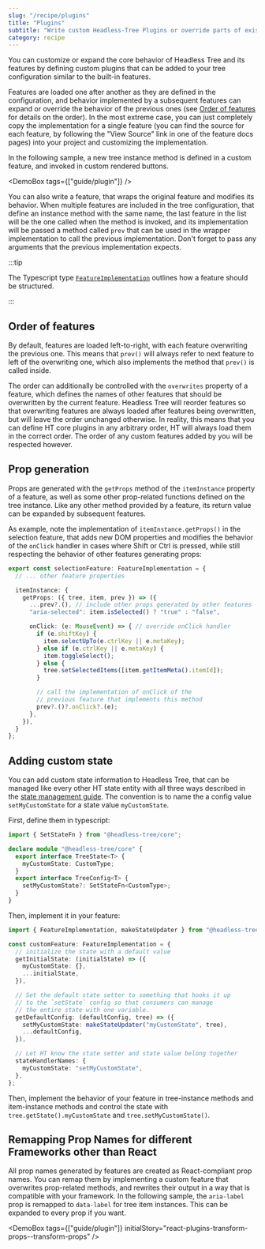 ```yaml
---
slug: "/recipe/plugins"
title: "Plugins"
subtitle: "Write custom Headless-Tree Plugins or override parts of existing ones"
category: recipe
---
```



You can customize or expand the core behavior of Headless Tree and its features by defining
custom plugins that can be added to your tree configuration similar to the built-in features.

Features are loaded one after another as they are defined in the configuration, and behavior
implemented by a subsequent features can expand or override the behavior of the previous ones
(see [Order of features](#order-of-features) for details on the order).
In the most extreme case, you can just completely copy the implementation for a single feature
(you can find the source for each feature, by following the "View Source" link in one of the
feature docs pages) into your project and customizing the implementation.

In the following sample, a new tree instance method is defined in a custom feature, and
invoked in custom rendered buttons.

<DemoBox tags={["guide/plugin"]} />

You can also write a feature, that wraps the original feature and modifies its behavior. When multiple features
are included in the tree configuration, that define an instance method with the same name, the last feature
in the list will be the one called when the method is invoked, and its implementation will be passed a method
called `prev` that can be used in the wrapper implementation to call the previous implementation. Don't
forget to pass any arguments that the previous implementation expects.

:::tip

The Typescript type [`FeatureImplementation`](/api/core#FeatureImplementation) outlines how a feature should be structured.

:::

## Order of features

By default, features are loaded left-to-right, with each feature overwriting the previous one. This means
that `prev()` will always refer to next feature to left of the overwriting one, which also implements the
method that `prev()` is called inside.

The order can additionally be controlled with the `overwrites` property of a feature, which defines the names
of other features that should be overwritten by the current feature. Headless Tree will reorder features so that
overwriting features are always loaded after features being overwritten, but will leave the order unchanged
otherwise. In reality, this means that you can define HT core plugins in any arbitrary order, HT will always
load them in the correct order. The order of any custom features added by you will be respected however.

## Prop generation

Props are generated with the `getProps` method of the `itemInstance` property of a feature, as well as some
other prop-related functions defined on the tree instance. Like any other method provided by a feature,
its return value can be expanded by subsequent features.

As example, note the implementation of `itemInstance.getProps()` in the selection feature, that adds new DOM properties
and modifies the behavior of the `onClick` handler in cases where Shift or Ctrl is pressed, while still
respecting the behavior of other features generating props:

```ts
export const selectionFeature: FeatureImplementation = {
  // ... other feature properties

  itemInstance: {
    getProps: ({ tree, item, prev }) => ({
      ...prev?.(), // include other props generated by other features
      "aria-selected": item.isSelected() ? "true" : "false",

      onClick: (e: MouseEvent) => { // override onClick handler
        if (e.shiftKey) {
          item.selectUpTo(e.ctrlKey || e.metaKey);
        } else if (e.ctrlKey || e.metaKey) {
          item.toggleSelect();
        } else {
          tree.setSelectedItems([item.getItemMeta().itemId]);
        }

        // call the implementation of onClick of the
        // previous feature that implements this method
        prev?.()?.onClick?.(e);
      },
    }),
  }
};
```

## Adding custom state

You can add custom state information to Headless Tree, that can be managed like every other HT state
entity with all three ways described in the [state management guide](/guides/state). The convention is
to name the a config value `setMyCustomState` for a state value `myCustomState`.

First, define them in typescript:

```ts
import { SetStateFn } from "@headless-tree/core";

declare module "@headless-tree/core" {
  export interface TreeState<T> {
    myCustomState: CustomType;
  }
  export interface TreeConfig<T> {
    setMyCustomState?: SetStateFn<CustomType>;
  }
}
```

Then, implement it in your feature:

```ts
import { FeatureImplementation, makeStateUpdater } from "@headless-tree/core";

const customFeature: FeatureImplementation = {
  // initialize the state with a default value
  getInitialState: (initialState) => ({
    myCustomState: {},
    ...initialState,
  }),

  // Set the default state setter to something that hooks it up
  // to the `setState` config so that consumers can manage
  // the entire state with one variable.
  getDefaultConfig: (defaultConfig, tree) => ({
    setMyCustomState: makeStateUpdater("myCustomState", tree),
    ...defaultConfig,
  }),

  // Let HT know the state setter and state value belong together
  stateHandlerNames: {
    myCustomState: "setMyCustomState",
  },
};
```

Then, implement the behavior of your feature in tree-instance methods and item-instance
methods and control the state with `tree.getState().myCustomState` and `tree.setMyCustomState()`.

## Remapping Prop Names for different Frameworks other than React

All prop names generated by features are created as React-compliant prop names. You can remap them
by implementing a custom feature that overwrites prop-related methods, and rewrites their output in
a way that is compatible with your framework. In the following sample, the `aria-label` prop is remapped
to `data-label` for tree item instances. This can be expanded to every prop if you want.

<DemoBox tags={["guide/plugin"]} initialStory="react-plugins-transform-props--transform-props" />